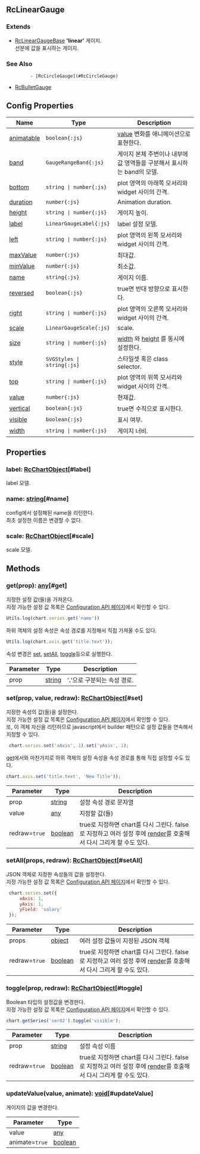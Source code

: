 ## RcLinearGauge
### Extends
- [RcLinearGaugeBase](../classes/RcLinearGaugeBase)
**'linear'** 게이지.\
선분에 값을 표시하는 게이지.
### See Also

             - [RcCircleGauge](#RcCircleGauge)
 - [RcBulletGauge](#RcBulletGauge)



## Config Properties
 | Name | Type | Description |   
 | --- | --- | --- | 
 | [animatable](/config/config/gauge/linear#animatable) | `boolean{:js}` | [value](#value) 변화를 애니메이션으로 표현한다. |   
 | [band](/config/config/gauge/linear/band) | `GaugeRangeBand{:js}` | 게이지 본체 주변이나 내부에 값 영역들을 구분해서 표시하는 band의 모델. |   
 | [bottom](/config/config/gauge/linear#bottom) | `string \| number{:js}` | plot 영역의 아래쪽 모서리와 widget 사이의 간격. |   
 | [duration](/config/config/gauge/linear#duration) | `number{:js}` | Animation duration. |   
 | [height](/config/config/gauge/linear#height) | `string \| number{:js}` | 게이지 높이. |   
 | [label](/config/config/gauge/linear/label) | `LinearGaugeLabel{:js}` | label 설정 모델. |   
 | [left](/config/config/gauge/linear#left) | `string \| number{:js}` | plot 영역의 왼쪽 모서리와 widget 사이의 간격. |   
 | [maxValue](/config/config/gauge/linear#maxvalue) | `number{:js}` | 최대값. |   
 | [minValue](/config/config/gauge/linear#minvalue) | `number{:js}` | 최소값. |   
 | [name](/config/config/gauge/linear#name) | `string{:js}` | 게이지 이름. |   
 | [reversed](/config/config/gauge/linear#reversed) | `boolean{:js}` | true면 반대 방향으로 표시한다. |   
 | [right](/config/config/gauge/linear#right) | `string \| number{:js}` | plot 영역의 오른쪽 모서리와 widget 사이의 간격. |   
 | [scale](/config/config/gauge/linear/scale) | `LinearGaugeScale{:js}` | scale. |   
 | [size](/config/config/gauge/linear#size) | `string \| number{:js}` | [width](#width) 와 [height](#height) 를 동시에 설정한다. |   
 | [style](/config/config/gauge/linear#style) | `SVGStyles \| string{:js}` | 스타일셋 혹은 class selector. |   
 | [top](/config/config/gauge/linear#top) | `string \| number{:js}` | plot 영역의 위쪽 모서리와 widget 사이의 간격. |   
 | [value](/config/config/gauge/linear#value) | `number{:js}` | 현재값. |   
 | [vertical](/config/config/gauge/linear#vertical) | `boolean{:js}` | true면 수직으로 표시한다. |   
 | [visible](/config/config/gauge/linear#visible) | `boolean{:js}` | 표시 여부. |   
 | [width](/config/config/gauge/linear#width) | `string \| number{:js}` | 게이지 너비. |

## Properties
### label: [RcChartObject](../classes/RcChartObject)[#label]
label 모델.
### name: [string](https://developer.mozilla.org/en-US/docs/Web/JavaScript/Reference/Global_Objects/String)[#name]
config에서 설정해된 name을 리턴한다.\
최초 설정한 이름은 변경할 수 없다.
### scale: [RcChartObject](../classes/RcChartObject)[#scale]
scale 모델.

## Methods
### get(prop): [any](https://www.typescriptlang.org/docs/handbook/2/everyday-types.html#any)[#get]
지정한 설정 값(들)을 가져온다.\
지정 가능한 설정 값 목록은 [Configuration API 페이지](/config)에서 확인할 수 있다. 

```js
Utils.log(chart.series.get('name'))
```

하위 객체의 설정 속성은 속성 경로를 지정해서 직접 가져올 수도 있다.

```js
Utils.log(chart.axis.get('title.text'));
```

속성 변경은 [set](#set), [setAll](#setAll), [toggle](#toggle)등으로 실행한다.



| Parameter | Type | Description |
| ----------- | ----------- | ----------- |
| prop | [string](https://developer.mozilla.org/en-US/docs/Web/JavaScript/Reference/Global_Objects/String) | '**.**'으로 구분되는 속성 경로. |
### set(prop, value, redraw): [RcChartObject](../classes/RcChartObject)[#set]
지정한 속성의 값(들)을 설정한다.\
지정 가능한 설정 값 목록은 [Configuration API 페이지](/config)에서 확인할 수 있다.\
또, 이 객체 자신을 리턴하므로 javascript에서 builder 패턴으로 설정 값들을 연속해서 지정할 수 있다.

```js
 chart.series.set('xAxis', 1).set('yAxis', 1);
```

[get](#get)에서와 마찬가지로 하위 객체의 설정 속성을 속성 경로를 통해 직접 설정할 수도 있다.

```js
chart.axis.set('title.text', 'New Title'));
```



| Parameter | Type | Description |
| ----------- | ----------- | ----------- |
| prop | [string](https://developer.mozilla.org/en-US/docs/Web/JavaScript/Reference/Global_Objects/String) | 설정 속성 경로 문자열 |
| value | [any](https://www.typescriptlang.org/docs/handbook/2/everyday-types.html#any) | 지정할 값(들) |
| redraw=`true` | [boolean](https://developer.mozilla.org/en-US/docs/Web/JavaScript/Reference/Global_Objects/Boolean) | true로 지정하면 chart를 다시 그린다.                false로 지정하고 여러 설정 후에 [render](/docs/api/classes/RcChartControl#render)를 호출해서 다시 그리게 할 수도 있다. |
### setAll(props, redraw): [RcChartObject](../classes/RcChartObject)[#setAll]
JSON 객체로 지정한 속성들의 값을 설정한다.\
지정 가능한 설정 값 목록은 [Configuration API 페이지](/config)에서 확인할 수 있다. 

```js
 chart.series.set({
     xAxis: 1,
     yAxis: 1,
     yField: 'salary'
 });
```



| Parameter | Type | Description |
| ----------- | ----------- | ----------- |
| props | [object](https://developer.mozilla.org/en-US/docs/Web/JavaScript/Reference/Global_Objects/Object) | 여러 설정 값들이 지정된 JSON 객체 |
| redraw=`true` | [boolean](https://developer.mozilla.org/en-US/docs/Web/JavaScript/Reference/Global_Objects/Boolean) | true로 지정하면 chart를 다시 그린다.                false로 지정하고 여러 설정 후에 [render](/docs/api/classes/RcChartControl#render)를 호출해서 다시 그리게 할 수도 있다. |
### toggle(prop, redraw): [RcChartObject](../classes/RcChartObject)[#toggle]
Boolean 타입의 설정값을 변경한다.\
지정 가능한 설정 값 목록은 [Configuration API 페이지](/config)에서 확인할 수 있다. 

```js
chart.getSeries('ser02').toggle('visible');
```



| Parameter | Type | Description |
| ----------- | ----------- | ----------- |
| prop | [string](https://developer.mozilla.org/en-US/docs/Web/JavaScript/Reference/Global_Objects/String) | 설정 속성 이름 |
| redraw=`true` | [boolean](https://developer.mozilla.org/en-US/docs/Web/JavaScript/Reference/Global_Objects/Boolean) | true로 지정하면 chart를 다시 그린다.                false로 지정하고 여러 설정 후에 [render](/docs/api/classes/RcChartControl#render)를 호출해서 다시 그리게 할 수도 있다. |
### updateValue(value, animate): [void](https://developer.mozilla.org/en-US/docs/Web/JavaScript/Reference/Global_Objects/undefined)[#updateValue]
게이지의 값을 변경한다.



| Parameter | Type |
| ----------- | ----------- |
| value | [any](https://www.typescriptlang.org/docs/handbook/2/everyday-types.html#any) |
| animate=`true` | [boolean](https://developer.mozilla.org/en-US/docs/Web/JavaScript/Reference/Global_Objects/Boolean) |